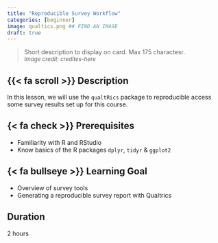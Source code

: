 ```yaml
---
title: "Reproducible Survey Workflow"
categories: [beginner]
image: qualtics.png ## FIND AN IMAGE
draft: true
---
```


> Short description to display on card. Max 175 charactesr.\
<font size="2"> *Image credit: credites-here* </font>


## {{< fa scroll >}} Description

In this lesson, we will use the `qualtRics` package to reproducible access some survey results set up for this course.

## {< fa check >}} Prerequisites

-   Familiarity with R and RStudio
-   Know basics of the R packages `dplyr`, `tidyr` & `ggplot2`

## {< fa bullseye >}} Learning Goal

-   Overview of survey tools
-   Generating a reproducible survey report with Qualtrics

## <i class="fa-regular fa-clock"></i> Duration

2 hours
